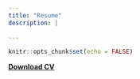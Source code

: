 ```yaml
---
title: "Resume"
description: |
  
---
```


```r
knitr::opts_chunk$set(echo = FALSE)
```

[**Download CV**](CV/2_page_resume.pdf)

